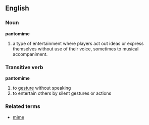 == English ==
=== Noun ===
'''pantomime''' 
# a type of entertainment where players act out ideas or express themselves without use of their voice, sometimes to musical accompaniment.
=== Transitive verb ===
'''pantomime'''
# to [[gesture]] without speaking
# to entertain others by silent gestures or actions
=== Related terms ===
*[[mime]]